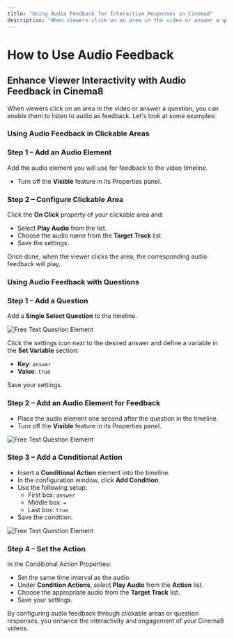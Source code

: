 ---
title: "Using Audio Feedback for Interactive Responses in Cinema8"
description: "When viewers click on an area in the video or answer a question, you can enable them to listen to audio as feedback. Let's look at some examples:"
---


# How to Use Audio Feedback

## Enhance Viewer Interactivity with Audio Feedback in Cinema8

When viewers click on an area in the video or answer a question, you can enable them to listen to audio as feedback. Let's look at some examples:

### Using Audio Feedback in Clickable Areas

<Steps>

### Step 1 – Add an Audio Element
Add the audio element you will use for feedback to the video timeline.

- Turn off the **Visible** feature in its Properties panel.

### Step 2 – Configure Clickable Area
Click the **On Click** property of your clickable area and:

- Select **Play Audio** from the list.
- Choose the audio name from the **Target Track** list.
- Save the settings.

Once done, when the viewer clicks the area, the corresponding audio feedback will play.

</Steps>

### Using Audio Feedback with Questions

<Steps>

### Step 1 – Add a Question
Add a **Single Select Question** to the timeline.

![Free Text Question Element](/screenshot/questions/audioFeedback1.webp)

Click the settings icon next to the desired answer and define a variable in the **Set Variable** section:

- **Key**: `answer`
- **Value**: `true`

Save your settings.

### Step 2 – Add an Audio Element for Feedback

- Place the audio element one second after the question in the timeline.
- Turn off the **Visible** feature in its Properties panel.

![Free Text Question Element](/screenshot/questions/audioFeedback2.webp)

### Step 3 – Add a Conditional Action

- Insert a **Conditional Action** element into the timeline.
- In the configuration window, click **Add Condition**.
- Use the following setup:
  - First box: `answer`
  - Middle box: `=`
  - Last box: `true`
- Save the condition.

![Free Text Question Element](/screenshot/questions/audioFeedback3.webp)

### Step 4 – Set the Action

In the Conditional Action Properties:

- Set the same time interval as the audio.
- Under **Condition Actions**, select **Play Audio** from the **Action** list.
- Choose the appropriate audio from the **Target Track** list.
- Save your settings.

</Steps>

<Callout type="info">
By configuring audio feedback through clickable areas or question responses, you enhance the interactivity and engagement of your Cinema8 videos.
</Callout>
